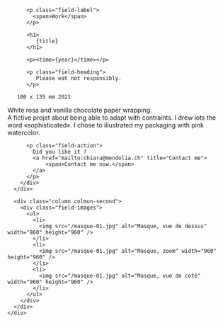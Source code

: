 

<Layout class="work" title={title}>
  <main class="region-content work">
    <div class="region">
      <div class="column column-first">
        <div class="field-body">

          <p class="field-label">
            <span>Work</span>
          </p>

          <h1>
             {title}
          </h1>

          <p><time>{year}</time></p>

          <p class="field-heading">
             Please eat not responsibly.
          </p>

       100 x 135 mm 2021

White rosa and vanilla chocolate paper wrapping.  
A fictive projet about being able to adapt with contraints. I drew lots the word «sophisticated».
I chose to illustrated my packaging with pink watercolor.

          <p class="field-action">
            Did you like it ?
            <a href="mailto:chiara@mendolia.ch" title="Contact me">
                <span>Contact me now.</span>
            </a>
          </p>
        </div>
      </div>

      <div class="column colmun-second">
        <div class="field-images">
          <ul>
            <li>
              <img src="/masque-01.jpg" alt="Masque, vue de dessus" width="960" height="960" />
            </li>
            <li>
              <img src="/masque-01.jpg" alt="Masque, zoom" width="960" height="960" />
            </li>
            <li>
              <img src="/masque-01.jpg" alt="Masque, vue de coté" width="960" height="960" />
            </li>
          </ul>
        </div>
      </div>
    </div>

  </main>
</Layout>

